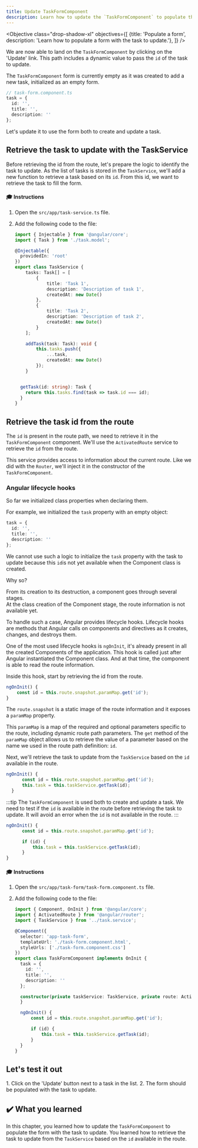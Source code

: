 ```yaml
---
title: Update TaskFormComponent
description: Learn how to update the `TaskFormComponent` to populate the form with the task to update.
---
```



<Objective class="drop-shadow-xl" objectives={[
{title: 'Populate a form', description: 'Learn how to populate a form with the task to update.'},
]} />

We are now able to land on the `TaskFormComponent`  by clicking on the 'Update' link.
This path includes a dynamic value to pass the `id` of the task to update.

The `TaskFormComponent` form is currently empty as it was created to add a new task, initialized as an empty form.

```typescript
// task-form.component.ts
task = {
  id: '',
  title: '',
  description: ''
};
```

Let's update it to use the form both to create and update a task.

## Retrieve the task to update with the TaskService

Before retrieving the id from the route, let's prepare the logic to identify the task to update.
As the list of tasks is stored in the `TaskService`, we'll add a new function to retrieve a task based on its `id`.
From this id, we want to retrieve the task to fill the form.

#### 🎓 Instructions

<Steps>

1. Open the `src/app/task-service.ts` file.

2. Add the following code to the file:

   ```typescript ins={"Add a function to retrieve a taks based on its id": 28-31}
   import { Injectable } from '@angular/core';
   import { Task } from './task.model';

   @Injectable({
     providedIn: 'root'
   })
   export class TaskService {
       tasks: Task[] = [
           {
               title: 'Task 1',
               description: 'Description of task 1',
               createdAt: new Date()
           },
           {
               title: 'Task 2',
               description: 'Description of task 2',
               createdAt: new Date()
           }
       ];

       addTask(task: Task): void {
           this.tasks.push({
               ...task,
               createdAt: new Date()
           });
       }


     getTask(id: string): Task {
       return this.tasks.find(task => task.id === id);
     }
   }
   ```

</Steps>

## Retrieve the task id from the route

The `id` is present in the route path, we need to retrieve it in the `TaskFormComponent` component.
We'll use the `ActivatedRoute` service to retrieve the `id` from the route.

This service provides access to information about the current route.
Like we did with the `Router`, we'll inject it in the constructor of the `TaskFormComponent`.

### Angular lifecycle hooks

So far we initialized class properties when declaring them.

For example, we initialized the `task` property with an empty object:

```typescript
task = {
  id: '',
  title: '',
  description: ''
};
```

We cannot use such a logic to initialize the `task` property with the task to update because this `id`is not yet available when the Component class is created.

Why so?

From its creation to its destruction, a component goes through several stages.  
At the class creation of the Component stage, the route information is not available yet.

To handle such a case, Angular provides lifecycle hooks.
Lifecycle hooks are methods that Angular calls on components and directives as it creates, changes, and destroys them.

One of the most used lifecycle hooks is `ngOnInit`, it's already present in all the created Components of the application.
This hook is called just after Angular instantiated the Component class.
And at that time, the component is able to read the route information.

Inside this hook, start by retrieving the id from the route.

```typescript
ngOnInit() {
    const id = this.route.snapshot.paramMap.get('id');
}
```

The `route.snapshot` is a static image of the route information and it exposes a `paramMap` property.

This `paramMap` is a map of the required and optional parameters specific to the route, including dynamic route path parameters.
The `get` method of the `paramMap` object allows us to retrieve the value of a parameter based on the name we used in the route path definition: `id`.

Next, we'll retrieve the task to update from the `TaskService` based on the `id` available in the route.

```typescript
ngOnInit() {
      const id = this.route.snapshot.paramMap.get('id');
      this.task = this.taskService.getTask(id);
  }
```

:::tip
The `TaskFormComponent` is used both to create and update a task.
We need to test if the `id` is available in the route before retrieving the task to update.
It will avoid an error when the `id` is not available in the route.
:::

```typescript
ngOnInit() {
      const id = this.route.snapshot.paramMap.get('id');

      if (id) {
          this.task = this.taskService.getTask(id);
      }
}
```

#### 🎓 Instructions

<Steps>

1. Open the `src/app/task-form/task-form.component.ts` file.

2. Add the following code to the file:

   ```typescript ins={"Retrieve the task id from the route": 19-26}
   import { Component, OnInit } from '@angular/core';
   import { ActivatedRoute } from '@angular/router';
   import { TaskService } from '../task.service';

   @Component({
     selector: 'app-task-form',
     templateUrl: './task-form.component.html',
     styleUrls: ['./task-form.component.css']
   })
   export class TaskFormComponent implements OnInit {
     task = {
       id: '',
       title: '',
       description: ''
     };

     constructor(private taskService: TaskService, private route: ActivatedRoute) {
     }

     ngOnInit() {
         const id = this.route.snapshot.paramMap.get('id');

         if (id) {
             this.task = this.taskService.getTask(id);
         }
     }
   }
   ```

</Steps>

## Let's test it out

<Steps>
1. Click on the 'Update' button next to a task in the list.
2. The form should be populated with the task to update.
</Steps>

## ✔️ What you learned

In this chapter, you learned how to update the `TaskFormComponent` to populate the form with the task to update. You learned how to retrieve the task to update from the `TaskService` based on the `id` available in the route.





